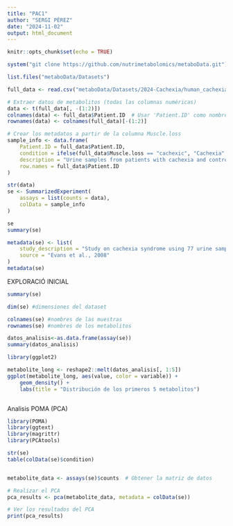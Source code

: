 ---
title: "PAC1"
author: "SERGI PÉREZ"
date: "2024-11-02"
output: html_document
---

```{r setup, include=FALSE}
knitr::opts_chunk$set(echo = TRUE)
```

```{r}
system("git clone https://github.com/nutrimetabolomics/metaboData.git")

list.files("metaboData/Datasets")

full_data <- read.csv("metaboData/Datasets/2024-Cachexia/human_cachexia.csv", header = TRUE, stringsAsFactors = FALSE)

# Extraer datos de metabolitos (todas las columnas numéricas)
data <- t(full_data[, -(1:2)])
colnames(data) <- full_data$Patient.ID  # Usar 'Patient.ID' como nombres de columna
rownames(data) <- colnames(full_data)[-(1:2)]

# Crear los metadatos a partir de la columna Muscle.loss
sample_info <- data.frame(
    Patient.ID = full_data$Patient.ID,
    condition = ifelse(full_data$Muscle.loss == "cachexic", "Cachexia", "Control"),
    description = "Urine samples from patients with cachexia and control patients (specmine.datasets package)",
    row.names = full_data$Patient.ID
)

str(data)
se <- SummarizedExperiment(
    assays = list(counts = data),
    colData = sample_info
)

se
summary(se)

metadata(se) <- list(
    study_description = "Study on cachexia syndrome using 77 urine samples (47 cachexia, 30 control) from the specmine.datasets package.",
    source = "Evans et al., 2008"
)
metadata(se)

```




EXPLORACIÓ INICIAL
```{r}
summary(se)

dim(se) #dimensiones del dataset

colnames(se) #nombres de las muestras
rownames(se) #nombres de los metabolitos

datos_analisis<-as.data.frame(assay(se))
summary(datos_analisis)
```


```{r}
library(ggplot2)

metabolite_long <- reshape2::melt(datos_analisis[, 1:5])
ggplot(metabolite_long, aes(value, color = variable)) +
    geom_density() +
    labs(title = "Distribución de los primeros 5 metabolitos")



```
Analisis POMA (PCA)
```{r}
library(POMA)
library(ggtext)
library(magrittr)
library(PCAtools)

str(se)
table(colData(se)$condition)


metabolite_data <- assays(se)$counts  # Obtener la matriz de datos

# Realizar el PCA
pca_results <- pca(metabolite_data, metadata = colData(se))

# Ver los resultados del PCA
print(pca_results)
```

